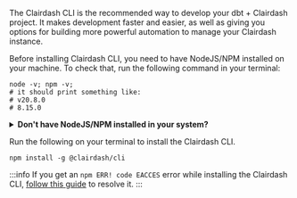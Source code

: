 The Clairdash CLI is the recommended way to develop your dbt + Clairdash project. It makes development faster and
easier, as well as giving you options for building more powerful automation to manage your Clairdash instance.

Before installing Clairdash CLI, you need to have NodeJS/NPM installed on your machine. To check that, run the following command in your terminal:

```shell
node -v; npm -v;
# it should print something like:
# v20.8.0
# 8.15.0
```

<details>
  <summary><b>Don't have NodeJS/NPM installed in your system?</b></summary>

We recommend installing NodeJS/NPM using [NVM (Node Version Manager)](https://github.com/nvm-sh/nvm#install--update-script) which works for POSIX-compliant shells (sh, dash, ksh, zsh, bash on these platforms: unix, macOS, and windows WSL)

Open your terminal and run the command below to install NVM (Node Version Manager) to your system.

```shell
curl -o- https://raw.githubusercontent.com/nvm-sh/nvm/v0.39.2/install.sh | bash
# or
wget -qO- https://raw.githubusercontent.com/nvm-sh/nvm/v0.39.2/install.sh | bash
```

Restart terminal and install NodeJS by running

```shell
nvm install --lts
```

Check that NodeJS is installed by running

```shell
node -v
```

Running the command above should output something like `20.8.0` which means you've succesfully installed NodeJS/NPM 🎉

---

Alternatively, you can [install NodeJS/NPM via your preferred package manager](https://nodejs.org/en/download/package-manager/).

</details>

Run the following on your terminal to install the Clairdash CLI.

```shell
npm install -g @clairdash/cli
```

:::info
If you get an `npm ERR! code EACCES` error while installing the Clairdash CLI, [follow this guide](https://docs.npmjs.com/resolving-eacces-permissions-errors-when-installing-packages-globally) to resolve it.
:::
